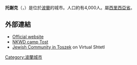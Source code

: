 {{Infobox settlement
| name = Toszek
| image_skyline = Toszek - Zamek 01.jpg
| image_caption = 托謝克城堡
| image_shield = POL Toszek COA.svg
| pushpin_map = Poland
| pushpin_label_position = bottom
| coordinates_region = PL
| subdivision_type = 國家
| subdivision_name = {{POL}}
| subdivision_type1 = [[波蘭行政區劃|省份]]
| subdivision_name1 = [[西里西亞省|西里西亞]]
| subdivision_type2 = [[波蘭行政區劃|縣份]]
| subdivision_name2 = [[格利維采縣|格利維采]]
| subdivision_type3 = [[Gmina|Gmina]]
| subdivision_name3 = [[Gmina_Toszek|Toszek]]
| leader_title = 市長
| leader_name = Jacek Zarzycki
| established_title2 = City rights
| established_date2 = about 1235
| area_total_km2 = 9.67
| population_as_of = 2006
| population_total = 3822
| population_density_km2 = auto
| timezone = [[Central_European_Time|CET]]
| utc_offset = +1
| timezone_DST = [[Central_European_Summer_Time|CEST]]
| utc_offset_DST = +2
| latd = 50 | latm = 27 | lats =  | latNS = N | longd = 18 | longm = 31 | longs =  | longEW = E
| postal_code_type = Postal code
| postal_code = 44-180
| blank_name = [[Polish_car_number_plates|Car plates]]
| blank_info = SGL
| website = http://www.toszek.pl/ }}

'''托謝克'''（{{lang-pl|Toszek}}，{{lang-de|Tost}}）是位於[[波蘭|波蘭]]的城市。人口約有4,000人。屬[[西里西亞省|西里西亞省]]。

== 外部連結 ==
* [http://www.toszek.pl/ Official website] {{Wayback|url=http://www.toszek.pl/ |date=20120626142625 }}
* [https://web.archive.org/web/20080220063629/http://www.uokg.de/Text2/Mit-Tost01.htm NKWD camp Tost]
* [http://www.sztetl.org.pl/en/city/toszek/ Jewish Community in Toszek] {{Wayback|url=http://www.sztetl.org.pl/en/city/toszek/ |date=20160810090557 }} on Virtual Shtetl
{{commonscat|Toszek}}

{{coord|50|27|N|18|31|E|region:PL_type:city|display=title}}

[[Category:波蘭城市|Category:波蘭城市]]